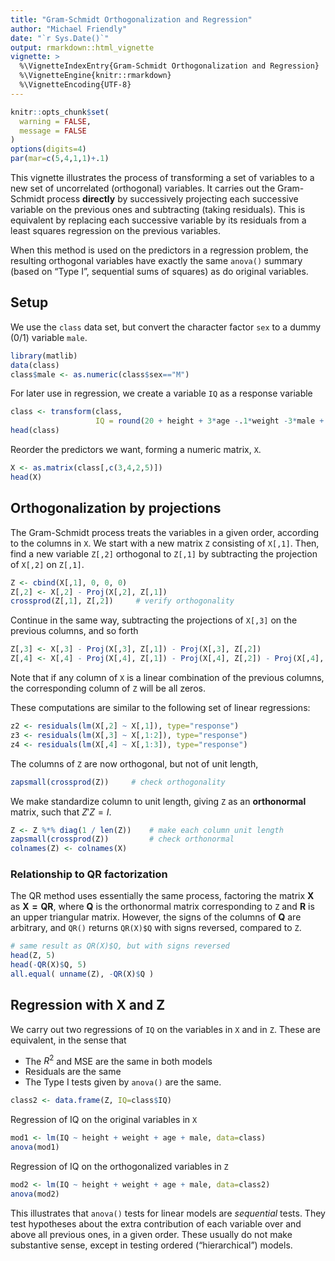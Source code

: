 ---
title: "Gram-Schmidt Orthogonalization and Regression"
author: "Michael Friendly"
date: "`r Sys.Date()`"
output: rmarkdown::html_vignette
vignette: >
  %\VignetteIndexEntry{Gram-Schmidt Orthogonalization and Regression}
  %\VignetteEngine{knitr::rmarkdown}
  %\VignetteEncoding{UTF-8}
---

```{r nomessages, echo = FALSE}
knitr::opts_chunk$set(
  warning = FALSE,
  message = FALSE
)
options(digits=4)
par(mar=c(5,4,1,1)+.1)
```

This vignette illustrates the process of transforming a set of variables to a new set of uncorrelated (orthogonal)
variables. It carries out the Gram-Schmidt process **directly** by successively projecting each successive variable
on the previous ones and subtracting (taking residuals).  This is equivalent by replacing each successive variable by
its residuals from a least squares regression on the previous variables.

When this method is used on the predictors in a regression problem,
the resulting orthogonal variables have exactly the same `anova()` summary (based on "Type I", sequential sums of squares) 
as do original variables.

## Setup

We use the `class` data set, but convert the character factor `sex` to a dummy (0/1) variable `male`.

```{r class1}
library(matlib)
data(class)
class$male <- as.numeric(class$sex=="M")
```

For later use in regression, we create a variable `IQ` as a response variable
```{r class2}
class <- transform(class, 
                   IQ = round(20 + height + 3*age -.1*weight -3*male + 10*rnorm(nrow(class))))
head(class)
```

Reorder the predictors we want, forming a numeric matrix, `X`.
```{r class3}
X <- as.matrix(class[,c(3,4,2,5)])
head(X)
```

## Orthogonalization by projections

The Gram-Schmidt process treats the variables in a given order, according to the columns in `X`.
We start with a new matrix `Z` consisting of `X[,1]`.
Then, find a new variable `Z[,2]` orthogonal to `Z[,1]` by subtracting the projection of `X[,2]` on `Z[,1]`.

```{r}
Z <- cbind(X[,1], 0, 0, 0)
Z[,2] <- X[,2] - Proj(X[,2], Z[,1])
crossprod(Z[,1], Z[,2])     # verify orthogonality
```
Continue in the same way, subtracting the projections of `X[,3]` on the previous columns, and so forth
```{r}
Z[,3] <- X[,3] - Proj(X[,3], Z[,1]) - Proj(X[,3], Z[,2]) 
Z[,4] <- X[,4] - Proj(X[,4], Z[,1]) - Proj(X[,4], Z[,2]) - Proj(X[,4], Z[,3])
```
Note that if any column of `X` is a linear combination of the previous columns, the corresponding
column of `Z` will be all zeros.

These computations are similar to the following set of linear regressions:
```{r usinglm}
z2 <- residuals(lm(X[,2] ~ X[,1]), type="response")
z3 <- residuals(lm(X[,3] ~ X[,1:2]), type="response")
z4 <- residuals(lm(X[,4] ~ X[,1:3]), type="response")
```

The columns of `Z` are now orthogonal, but not of unit length,
```{r ortho1}
zapsmall(crossprod(Z))     # check orthogonality
```

We make standardize column to unit length, giving `Z` as an **orthonormal** matrix, such that $Z' Z = I$.
```{r ortho2}
Z <- Z %*% diag(1 / len(Z))    # make each column unit length
zapsmall(crossprod(Z))         # check orthonormal
colnames(Z) <- colnames(X)
```

### Relationship to QR factorization
The QR method uses essentially the same process, factoring the matrix $\mathbf{X}$ as $\mathbf{X = Q R}$,
where $\mathbf{Q}$ is the orthonormal matrix corresponding to `Z` and $\mathbf{R}$ is an upper triangular matrix.
However, the signs of the columns of $\mathbf{Q}$ are arbitrary, and `QR()` returns `QR(X)$Q` with
signs reversed, compared to `Z`.

```{r QR}
# same result as QR(X)$Q, but with signs reversed
head(Z, 5)
head(-QR(X)$Q, 5)
all.equal( unname(Z), -QR(X)$Q )
```

## Regression with X and Z

We carry out two regressions of `IQ` on the variables in `X` and in `Z`. These are equivalent, in the sense that

- The $R^2$ and MSE are the same in both models
- Residuals are the same
- The Type I tests given by `anova()` are the same.

```{r class2IQ}
class2 <- data.frame(Z, IQ=class$IQ)
```

Regression of IQ on the original variables in `X`
```{r mod1, R.options=list(digits=5)}
mod1 <- lm(IQ ~ height + weight + age + male, data=class)
anova(mod1)
```
Regression of IQ on the orthogonalized variables in `Z`
```{r mod2, R.options=list(digits=5)}
mod2 <- lm(IQ ~ height + weight + age + male, data=class2)
anova(mod2)
```

This illustrates that `anova()` tests for linear models are *sequential* tests.  They test hypotheses about the
extra contribution of each variable over and above all previous ones, in a given order.  These usually do not make
substantive sense, except in testing ordered ("hierarchical") models.

